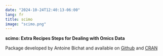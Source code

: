 ```yaml
---
date: "2024-10-24T12:40:13-06:00"
lang: fr
title: scimo
image: "scimo.png"
---
```


**scimo: Extra Recipes Steps for Dealing with Omics Data**

Package developed by Antoine Bichat and available on [Github](https://github.com/abichat/scimo) and [CRAN](https://cran.r-project.org/package=scimo)

